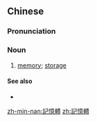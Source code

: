 {{also|记忆体}}
==Chinese==
{{zh-forms|s=记忆体|type=21}}

===Pronunciation===
{{zh-pron
|m=jìyìtǐ
|c=gei3 jik1 tai2
|cat=n
}}

===Noun===
{{zh-noun}}

# {{lb|zh|computing}} [[memory]]; [[storage]]
{{attention|zh|Does this really mean both computing sense "memory" and "storage"? In English those two terms are opposed. "Memory" means [[RAM]], temporary storage used by running software to perform its functions, whereas "storage" is an umbrella term to cover long-term storage such as hard drives and SSD's which are used to store the software itself and the data such as file and folders.}}
====See also====
* {{zh-l|內存}}

[[zh-min-nan:記憶體]]
[[zh:記憶體]]